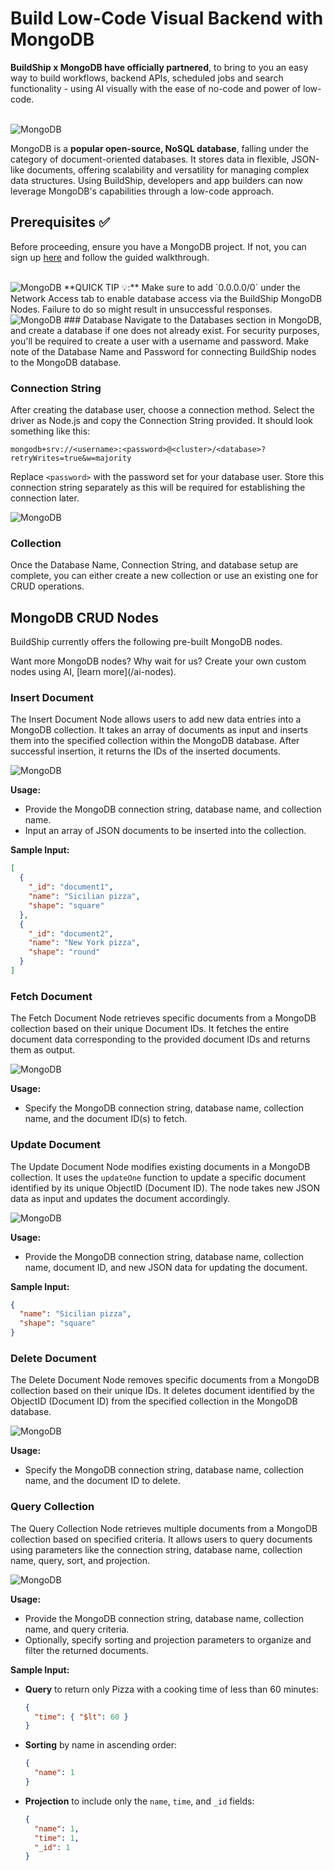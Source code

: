 


# Build Low-Code Visual Backend with MongoDB

**BuildShip x MongoDB have officially partnered**, to bring to you an easy way to build workflows, backend APIs,
scheduled jobs and search functionality - using AI visually with the ease of no-code and power of low-code.

<br />
<Image src={mongoOg} alt='MongoDB' width={1200} />

MongoDB is a **popular open-source, NoSQL database**, falling under the category of document-oriented databases. It stores data in flexible, JSON-like documents, offering scalability and versatility for managing complex data structures.
Using BuildShip, developers and app builders can now leverage MongoDB's capabilities through a low-code approach.

## Prerequisites ✅

Before proceeding, ensure you have a MongoDB project. If not, you can sign up
[here](https://www.mongodb.com/cloud/atlas/register) and follow the guided walkthrough.

<br />
<Image src={mongo1} alt='MongoDB' width={1200} />

<Callout>
  **QUICK TIP 💡:** Make sure to add `0.0.0.0/0` under the Network Access tab to enable database access via the
  BuildShip MongoDB Nodes. Failure to do so might result in unsuccessful responses.
  <Image src={mongo2} alt='MongoDB' width={800} />
</Callout>

<Steps>
### Database
Navigate to the Databases section in MongoDB, and create a database if one does not already exist. For security purposes, you'll be required to create a user with a username and password. Make note of the Database Name and Password for connecting BuildShip nodes to the MongoDB database.

### Connection String

After creating the database user, choose a connection method. Select the driver as Node.js and copy the Connection
String provided. It should look something like this:

```
mongodb+srv://<username>:<password>@<cluster>/<database>?retryWrites=true&w=majority
```

Replace `<password>` with the password set for your database user. Store this connection string separately as this will
be required for establishing the connection later.

<Image src={mongo3} alt='MongoDB' width={800} />

### Collection

Once the Database Name, Connection String, and database setup are complete, you can either create a new collection or
use an existing one for CRUD operations.

</Steps>

## MongoDB CRUD Nodes

BuildShip currently offers the following pre-built MongoDB nodes.

<Callout emoji='⭐️'>
  Want more MongoDB nodes? Why wait for us? Create your own custom nodes using AI, [learn more](/ai-nodes).
</Callout>

### Insert Document

The Insert Document Node allows users to add new data entries into a MongoDB collection. It takes an array of documents
as input and inserts them into the specified collection within the MongoDB database. After successful insertion, it
returns the IDs of the inserted documents.

<Image src={mongoInsert} alt='MongoDB' width={1200} />

**Usage:**

- Provide the MongoDB connection string, database name, and collection name.
- Input an array of JSON documents to be inserted into the collection.

**Sample Input:**

```json
[
  {
    "_id": "document1",
    "name": "Sicilian pizza",
    "shape": "square"
  },
  {
    "_id": "document2",
    "name": "New York pizza",
    "shape": "round"
  }
]
```

### Fetch Document

The Fetch Document Node retrieves specific documents from a MongoDB collection based on their unique Document IDs. It
fetches the entire document data corresponding to the provided document IDs and returns them as output.

<Image src={mongoFetch} alt='MongoDB' width={1200} />

**Usage:**

- Specify the MongoDB connection string, database name, collection name, and the document ID(s) to fetch.

### Update Document

The Update Document Node modifies existing documents in a MongoDB collection. It uses the `updateOne` function to update
a specific document identified by its unique ObjectID (Document ID). The node takes new JSON data as input and updates
the document accordingly.

<Image src={mongoUpdate} alt='MongoDB' width={1200} />

**Usage:**

- Provide the MongoDB connection string, database name, collection name, document ID, and new JSON data for updating the
  document.

**Sample Input:**

```json
{
  "name": "Sicilian pizza",
  "shape": "square"
}
```

### Delete Document

The Delete Document Node removes specific documents from a MongoDB collection based on their unique IDs. It deletes
document identified by the ObjectID (Document ID) from the specified collection in the MongoDB database.

<Image src={mongoDelete} alt='MongoDB' width={1200} />

**Usage:**

- Specify the MongoDB connection string, database name, collection name, and the document ID to delete.

### Query Collection

The Query Collection Node retrieves multiple documents from a MongoDB collection based on specified criteria. It allows
users to query documents using parameters like the connection string, database name, collection name, query, sort, and
projection.

<Image src={mongoQuery} alt='MongoDB' width={1200} />

**Usage:**

- Provide the MongoDB connection string, database name, collection name, and query criteria.
- Optionally, specify sorting and projection parameters to organize and filter the returned documents.

**Sample Input:**

- **Query** to return only Pizza with a cooking time of less than 60 minutes:

  ```json
  {
    "time": { "$lt": 60 }
  }
  ```

- **Sorting** by name in ascending order:

  ```json
  {
    "name": 1
  }
  ```

- **Projection** to include only the `name`, `time`, and `_id` fields:

  ```json
  {
    "name": 1,
    "time": 1,
    "_id": 1
  }
  ```
